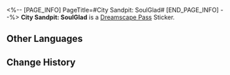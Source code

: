 <%-- [PAGE_INFO]
PageTitle=#City Sandpit: SoulGlad#
[END_PAGE_INFO] --%>
{{Stub|Location information}}
{{Item Infobox
|id          = 223604
|image       = Dreamscape Pass Sticker City Sandpit- SoulGlad.png
|type        = Dreamscape Pass Sticker
|type2       = Nobodys In the Big Dream Stickers
|invCategory = 
|rarity      = 4
|effect      = 
|description = Digital stickers that can be used to decorate the pages of the Dreamtour Handbook. They come in many different styles.
|source1     = [[Explore the miniature model and reach the elevated platform using the Bubble Pinball Machine]]
}}
{{Description|Hey, what's this "branding effect" you're talking about? *sipping SoulGlad dramatically*}}
'''City Sandpit: SoulGlad''' is a [[Dreamscape Pass]] Sticker.

==Other Languages==
{{Other Languages
|en   = City Sandpit: SoulGlad
|zhs  = 城市沙盘：苏乐达
|zht  = 城市沙盤：蘇樂達
|ja   = 箱庭都市：スラーダ
|ko   = 도시 모형판: 솔글래드
|es   = Maqueta de la ciudad: FelizAlma
|fr   = Maquette de la ville&nbsp;: Félicitâme
|ru   = Диорама города: «Услада»
|th   = เมืองแซนด์บ็อกซ์: SoulGlad
|vi   = Sa Bàn Thành Phố: SoulGlad
|de   = Sandmodell der Stadt: SeelFroh
|id   = Miniatur Kota: SoulGlad
|pt   = Maquete da Cidade: FelizAlma
}}

==Change History==
{{Change History|2.1}}